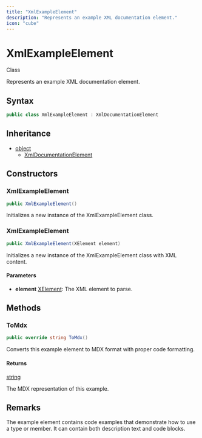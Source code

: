 ```yaml
---
title: "XmlExampleElement"
description: "Represents an example XML documentation element."
icon: "cube"
---
```


# XmlExampleElement

<Badge variant="outline">Class</Badge>

Represents an example XML documentation element.

## Syntax

```csharp
public class XmlExampleElement : XmlDocumentationElement
```

## Inheritance

- [object](https://learn.microsoft.com/dotnet/api/system.object)
  - [XmlDocumentationElement](/api-reference/cloudnimble/easyaf/xmldocumentation/xmldocumentationelement)

## Constructors

### XmlExampleElement

```csharp
public XmlExampleElement()
```

Initializes a new instance of the XmlExampleElement class.

### XmlExampleElement

```csharp
public XmlExampleElement(XElement element)
```

Initializes a new instance of the XmlExampleElement class with XML content.

#### Parameters

- **element** [XElement](https://learn.microsoft.com/dotnet/api/system.xml.linq.xelement): The XML element to parse.


## Methods

### ToMdx

```csharp
public override string ToMdx()
```

Converts this example element to MDX format with proper code formatting.

#### Returns

[string](https://learn.microsoft.com/dotnet/api/system.string)

The MDX representation of this example.


## Remarks

The example element contains code examples that demonstrate how to use a type or member.
It can contain both description text and code blocks.

